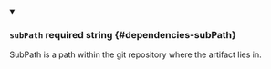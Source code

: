 
<details className="config-field" data-expandable="false" open>
<summary>

### `subPath` <span className="config-field-required" data-required="false">required</span> <span className="config-field-type">string</span> <span className="config-field-default"></span> <span className="config-field-enum"></span> {#dependencies-subPath}

SubPath is a path within the git repository where the artifact lies in.

</summary>



</details>
